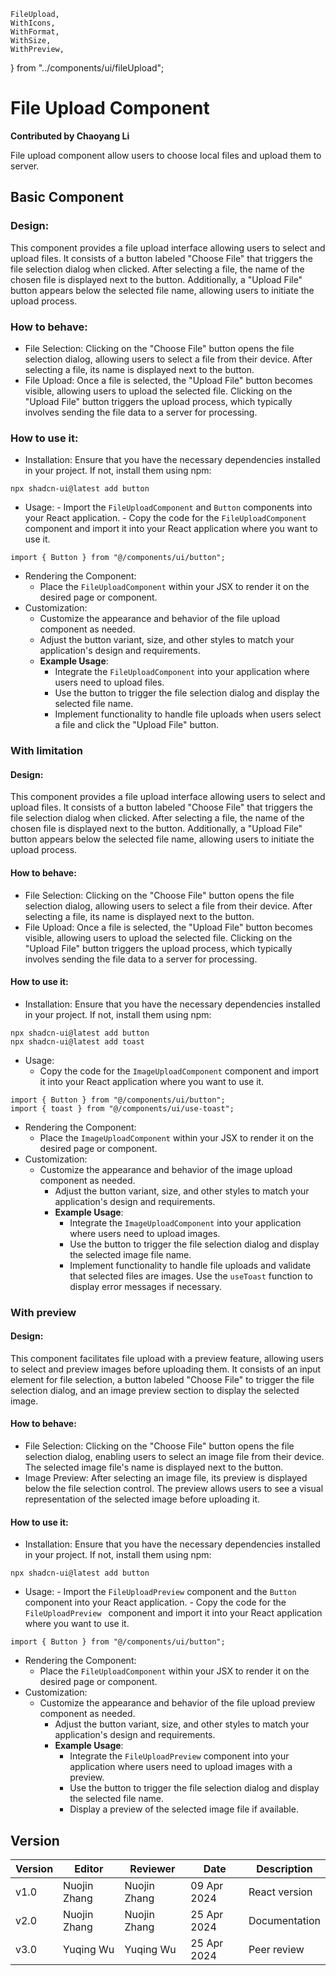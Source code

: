     FileUpload,
    WithIcons,
    WithFormat,
    WithSize,
    WithPreview,
} from "../components/ui/fileUpload";

# File Upload Component

**Contributed by Chaoyang Li**

File upload component allow users to choose local files and upload them to server.

## Basic Component

### Design:
This component provides a file upload interface allowing users to select and upload files. It consists of a button labeled "Choose File" that triggers the file selection dialog when clicked. After selecting a file, the name of the chosen file is displayed next to the button. Additionally, a "Upload File" button appears below the selected file name, allowing users to initiate the upload process.

### How to behave:
- File Selection: Clicking on the "Choose File" button opens the file selection dialog, allowing users to select a file from their device. After selecting a file, its name is displayed next to the button.
- File Upload: Once a file is selected, the "Upload File" button becomes visible, allowing users to upload the selected file. Clicking on the "Upload File" button triggers the upload process, which typically involves sending the file data to a server for processing.

### How to use it:
- Installation:
Ensure that you have the necessary dependencies installed in your project. If not, install them using npm:
```
npx shadcn-ui@latest add button
```
- Usage:
      - Import the `FileUploadComponent` and `Button` components into your React application.
      - Copy the code for the ` FileUploadComponent ` component and import it into your React application where you want to use it.
```
import { Button } from "@/components/ui/button";
```
- Rendering the Component:
    - Place the `FileUploadComponent` within your JSX to render it on the desired page or component.
- Customization:
    - Customize the appearance and behavior of the file upload component as needed.
    - Adjust the button variant, size, and other styles to match your application's design and requirements.
    - **Example Usage**:
      	- Integrate the `FileUploadComponent` into your application where users need to upload files.
      	- Use the button to trigger the file selection dialog and display the selected file name.
      	- Implement functionality to handle file uploads when users select a file and click the "Upload File" button.

<FileUpload />

### With limitation
#### Design:
This component provides a file upload interface allowing users to select and upload files. It consists of a button labeled "Choose File" that triggers the file selection dialog when clicked. After selecting a file, the name of the chosen file is displayed next to the button. Additionally, a "Upload File" button appears below the selected file name, allowing users to initiate the upload process.

#### How to behave:
- File Selection: Clicking on the "Choose File" button opens the file selection dialog, allowing users to select a file from their device. After selecting a file, its name is displayed next to the button.
- File Upload: Once a file is selected, the "Upload File" button becomes visible, allowing users to upload the selected file. Clicking on the "Upload File" button triggers the upload process, which typically involves sending the file data to a server for processing.

#### How to use it:
- Installation:
Ensure that you have the necessary dependencies installed in your project. If not, install them using npm:
```
npx shadcn-ui@latest add button
npx shadcn-ui@latest add toast
```
- Usage:
    - Copy the code for the ` ImageUploadComponent ` component and import it into your React application where you want to use it.
```
import { Button } from "@/components/ui/button";
import { toast } from "@/components/ui/use-toast";
```
- Rendering the Component:
    - Place the `ImageUploadComponent` within your JSX to render it on the desired page or component.
- Customization:
    - Customize the appearance and behavior of the image upload component as needed.
      - Adjust the button variant, size, and other styles to match your application's design and requirements.
      - **Example Usage**:
      	- Integrate the `ImageUploadComponent` into your application where users need to upload images.
      	- Use the button to trigger the file selection dialog and display the selected image file name.
      	- Implement functionality to handle file uploads and validate that selected files are images. Use the `useToast` function to display error messages if necessary.
<WithFormat />

### With preview
#### Design:
This component facilitates file upload with a preview feature, allowing users to select and preview images before uploading them. It consists of an input element for file selection, a button labeled "Choose File" to trigger the file selection dialog, and an image preview section to display the selected image.

#### How to behave:
- File Selection: Clicking on the "Choose File" button opens the file selection dialog, enabling users to select an image file from their device. The selected image file's name is displayed next to the button.
- Image Preview: After selecting an image file, its preview is displayed below the file selection control. The preview allows users to see a visual representation of the selected image before uploading it.

#### How to use it:
- Installation:
Ensure that you have the necessary dependencies installed in your project. If not, install them using npm:
```
npx shadcn-ui@latest add button
```
- Usage:
      - Import the `FileUploadPreview` component and the `Button` component into your React application.
      - Copy the code for the `FileUploadPreview ` component and import it into your React application where you want to use it.
```
import { Button } from "@/components/ui/button";
```
- Rendering the Component:
    - Place the `FileUploadComponent` within your JSX to render it on the desired page or component.
- Customization:
    - Customize the appearance and behavior of the file upload preview component as needed.
      - Adjust the button variant, size, and other styles to match your application's design and requirements.
      - **Example Usage**:
         - Integrate the `FileUploadPreview` component into your application where users need to upload images with a preview.
      	- Use the button to trigger the file selection dialog and display the selected file name.
      	- Display a preview of the selected image file if available.

<WithPreview />


## Version
| Version | Editor      | Reviewer      | Date       | Description     |
|---------|-------------|-------------|------------|-----------------|
| v1.0    | Nuojin Zhang | Nuojin Zhang | 09 Apr 2024 | React version |
| v2.0    | Nuojin Zhang | Nuojin Zhang | 25 Apr 2024 | Documentation |
| v3.0    | Yuqing Wu | Yuqing Wu | 25 Apr 2024 | Peer review |